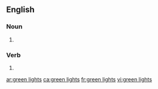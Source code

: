 {{also|greenlights}}
==English==

===Noun===
{{head|en|noun plural form}}

# {{plural of|green light|lang=en}}

===Verb===
{{head|en|verb form}}

# {{en-third-person singular of|green light}}

[[ar:green lights]]
[[ca:green lights]]
[[fr:green lights]]
[[vi:green lights]]